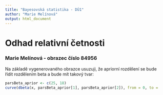 ```yaml
---
title: "Bayesovská statistika - DÚ1"
author: "Marie Melínová"
output: html_document
---
```


# Odhad relativní četnosti
### Marie Melínová - obrazec číslo 84956

Na základě vygenerovaného obrazce usuzuji, že apriorní rozdělení se bude řídit rozdělením beta a bude mít takový tvar:

```r
parsBeta_aprior <- c(25, 18)
curve(dbeta(x, parsBeta_aprior[1], parsBeta_aprior[2]), from = 0, to = 1, col = "red", ylab = "PDF", xlab = "")
```

